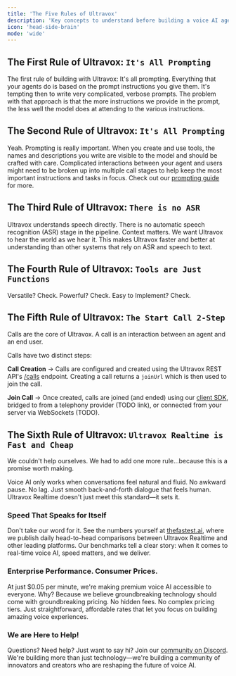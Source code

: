 ```yaml
---
title: 'The Five Rules of Ultravox'
description: 'Key concepts to understand before building a voice AI agent.'
icon: 'head-side-brain'
mode: 'wide'
---
```





## The First Rule of Ultravox: `It's All Prompting`
The first rule of building with Ultravox: It's all prompting. Everything that your agents do is based on the prompt instructions you give them. It's tempting then to write very complicated, verbose prompts. The problem with that approach is that the more instructions we provide in the prompt, the less well the model does at attending to the various instructions.

## The Second Rule of Ultravox: `It's All Prompting`
Yeah. Prompting is really important. When you create and use tools, the names and descriptions you write are visible to the model and should be crafted with care. Complicated interactions between your agent and users might need to be broken up into multiple call stages to help keep the most important instructions and tasks in focus. Check out our [prompting guide](/guides/advancedprompting) for more.

## The Third Rule of Ultravox: `There is no ASR`
Ultravox understands speech directly. There is no automatic speech recognition (ASR) stage in the pipeline. Context matters. We want Ultravox to hear the world as we hear it. This makes Ultravox faster and better at understanding than other systems that rely on ASR and speech to text.

## The Fourth Rule of Ultravox: `Tools are Just Functions`
<ToolsPossibilities />

Versatile? Check. Powerful? Check. Easy to Implement? Check.


## The Fifth Rule of Ultravox: `The Start Call 2-Step`
Calls are the core of Ultravox. A call is an interaction between an agent and an end user.

Calls have two distinct steps:

**Call Creation** → Calls are configured and created using the Ultravox REST API's [/calls](/api-reference/calls/calls-post) endpoint. Creating a call returns a `joinUrl` which is then used to join the call.

**Join Call** → Once created, calls are joined (and ended) using our [client SDK](/sdk-reference/), bridged to from a telephony provider (TODO link), or connected from your server via WebSockets (TODO).

<diagram />

## The Sixth Rule of Ultravox:  `Ultravox Realtime is Fast and Cheap`
We couldn't help ourselves. We had to add one more rule...because this is a promise worth making.

Voice AI only works when conversations feel natural and fluid. No awkward pause.  No lag. Just smooth back-and-forth dialogue that feels human. Ultravox Realtime doesn't just meet this standard—it sets it.

### Speed That Speaks for Itself
Don't take our word for it. See the numbers yourself at [thefastest.ai](https://thefastest.ai/?m=audio), where we publish daily head-to-head comparisons between Ultravox Realtime and other leading platforms. Our benchmarks tell a clear story: when it comes to real-time voice AI, speed matters, and we deliver.

### Enterprise Performance. Consumer Prices.
At just $0.05 per minute, we're making premium voice AI accessible to everyone. Why? Because we believe groundbreaking technology should come with groundbreaking pricing.
No hidden fees. No complex pricing tiers. Just straightforward, affordable rates that let you focus on building amazing voice experiences.

### We are Here to Help!
Questions? Need help? Just want to say hi? Join our [community on Discord](https://discord.gg/Qw6KHxv8YB). We're building more than just technology—we're building a community of innovators and creators who are reshaping the future of voice AI.